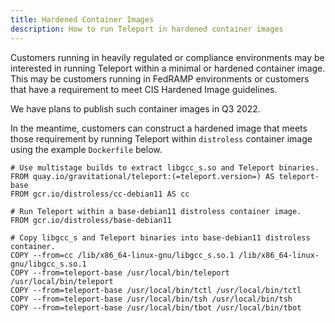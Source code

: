 ```yaml
---
title: Hardened Container Images
description: How to run Teleport in hardened container images
---
```


Customers running in heavily regulated or compliance environments may be
interested in running Teleport within a minimal or hardened container image.
This may be customers running in FedRAMP environments or customers that have a
requirement to meet CIS Hardened Image guidelines.

We have plans to publish such container images in Q3 2022.

In the meantime, customers can construct a hardened image that meets those
requirement by running Teleport within `distroless` container image using the
example `Dockerfile` below.

```code
# Use multistage builds to extract libgcc_s.so and Teleport binaries.
FROM quay.io/gravitational/teleport:(=teleport.version=) AS teleport-base
FROM gcr.io/distroless/cc-debian11 AS cc

# Run Teleport within a base-debian11 distroless container image.
FROM gcr.io/distroless/base-debian11

# Copy libgcc_s and Teleport binaries into base-debian11 distroless container.
COPY --from=cc /lib/x86_64-linux-gnu/libgcc_s.so.1 /lib/x86_64-linux-gnu/libgcc_s.so.1
COPY --from=teleport-base /usr/local/bin/teleport /usr/local/bin/teleport
COPY --from=teleport-base /usr/local/bin/tctl /usr/local/bin/tctl
COPY --from=teleport-base /usr/local/bin/tsh /usr/local/bin/tsh
COPY --from=teleport-base /usr/local/bin/tbot /usr/local/bin/tbot
```

